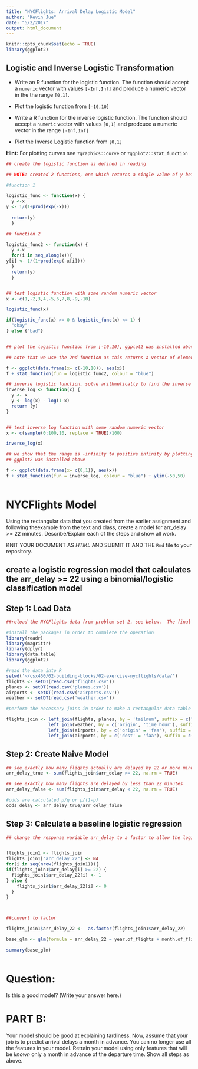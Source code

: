 ---
title: "NYCFlights: Arrival Delay Logictic Model"
author: "Kevin Jue"
date: "5/2/2017"
output: html_document
---

```{r setup, include=FALSE}
knitr::opts_chunk$set(echo = TRUE)
library(ggplot2)
```


## Logistic and Inverse Logistic Transformation 

- Write an R function for the logistic function. The function should accept a `numeric` vector with values `[-Inf,Inf]` and produce a numeric vector in the the range `[0,1]`.

- Plot the logistic function from  `[-10,10]`

- Write a R function for the inverse logistic function. The function should accept a `numeric` vector with values `[0,1]` and prodcuce a numeric vector in the range `[-Inf,Inf]`

- Plot the Inverse Logistic function from `[0,1]`


**Hint:** For plotting curves see `?graphics::curve` or `?ggplot2::stat_function`

```{r "Logistic and Inverse Logistic" }
## create the logistic function as defined in reading

## NOTE: created 2 functions, one which returns a single value of y between 0 and 1, and anothe that returns a vector of values for each vector of x, where each value is between 0 and 1

#function 1

logistic_func <- function(x) {
  y <-x
y <- 1/(1+prod(exp(-x)))
  
  return(y)
  }

## function 2

logistic_func2 <- function(x) {
  y <-x
  for(i in seq_along(x)){
y[i] <- 1/(1+prod(exp(-x[i])))
  }
  return(y)
  }


## test logistic function with some random numeric vector
x <- c(1,-2,3,4,-5,6,7,8,-9,-10)

logistic_func(x)

if(logistic_func(x) >= 0 & logistic_func(x) <= 1) {
  "okay"
} else {"bad"}


## plot the logistic function from [-10,10], ggplot2 was installed above

## note that we use the 2nd function as this returns a vector of elements all between 0 and 1

f <- ggplot(data.frame(x= c(-10,10)), aes(x))
f + stat_function(fun = logistic_func2, colour = "blue")

## inverse logistic function, solve arithmetically to find the inverse function of the logistic function of x
inverse_log <- function(x) {
  y <- x
  y <- log(x) - log(1-x)
  return (y)
}


## test inverse log function with some random numeric vector
x <- c(sample(0:100,10, replace = TRUE)/100)

inverse_log(x)

## we show that the range is -infinity to positive infinity by plotting it below
## ggplot2 was installed above

f <- ggplot(data.frame(x= c(0,1)), aes(x))
f + stat_function(fun = inverse_log, colour = "blue") + ylim(-50,50)



```


# NYCFlights Model

Using the rectangular data that you created from the earlier assignment and following theexample from the text and class, create a model for arr_delay >= 22 minutes. Describe/Explain each of the steps and show all work.

KNIT YOUR DOCUMENT AS *HTML* AND SUBMIT IT AND THE `Rmd` file to your repository.   

## create a logistic regression model that calculates the arr_delay >= 22 using a binomial/logistic classification model

## Step 1: Load Data
```{r "NYCFlights Logistic Regression Model" }

##reload the NYCFlights data from problem set 2, see below.  The final data set is called flights_join

#install the packages in order to complete the operation
library(readr)
library(magrittr)
library(dplyr)
library(data.table)
library(ggplot2)

#read the data into R
setwd('~/csx460/02-building-blocks/02-exercise-nycflights/data/')
flights <- setDT(read.csv('flights.csv'))
planes <- setDT(read.csv('planes.csv'))
airports <- setDT(read.csv('airports.csv'))
weather <- setDT(read.csv('weather.csv'))

#perform the necessary joins in order to make a rectangular data table

flights_join <- left_join(flights, planes, by = 'tailnum', suffix = c(".of_flights",".of_planes")) %>%
                left_join(weather, by = c('origin', 'time_hour'), suffix = c(".of_flights",".of_weather")) %>%
                left_join(airports, by = c('origin' = 'faa'), suffix = c(".of_flights",".of_origin")) %>%
                left_join(airports, by = c('dest' = 'faa'), suffix = c(".of_origin",".of_dest"))
```


## Step 2: Create Naive Model
```{r "Step 2: Set a baseline of model performance by calculating the the most commonly occuring value"}

## see exactly how many flights actually are delayed by 22 or more minutes
arr_delay_true <- sum(flights_join$arr_delay >= 22, na.rm = TRUE)

## see exactly how many flights are delayed by less than 22 minutes
arr_delay_false <- sum(flights_join$arr_delay < 22, na.rm = TRUE)

#odds are calculated p/q or p/(1-p)
odds_delay <- arr_delay_true/arr_delay_false

```



## Step 3: Calculate a baseline logistic regression
```{r "Step 3: As a first step run the simplest logistic regression with all variables as predictors"}

## change the response variable arr_delay to a factor to allow the logistic regression to be run


flights_join1 <- flights_join
flights_join1["arr_delay_22"] <- NA
for(i in seq(nrow(flights_join1))){
if(flights_join1$arr_delay[i] >= 22) {
  flights_join1$arr_delay_22[i] <- 1
} else {
    flights_join1$arr_delay_22[i] <- 0
  }
}



##convert to factor

flights_join1$arr_delay_22 <-  as.factor(flights_join1$arr_delay_22)

base_glm <- glm(formula = arr_delay_22 ~ year.of_flights + month.of_flights + day.of_flights + dep_time + sched_dep_time + dep_delay + arr_time + sched_arr_time + flight + air_time + distance + hour.of_flights + minute + year.of_planes + engines + seats + speed + year + month.of_weather + day.of_weather + hour.of_weather + temp + dewp + humid + wind_dir + wind_speed + wind_gust + precip + pressure + visib + lat.of_origin + lon.of_origin + alt.of_origin + tz.of_origin + lat.of_dest + lon.of_dest + alt.of_dest + tz.of_dest, family = binomial(link="logit"), data = flights_join1)

summary(base_glm)



```

# Question:

Is this a good model?  (Write your answer here.)


# PART B:

Your model should be good at explaining tardiness. Now, assume that your job is to predict arrival delays a month in advance. You can no longer use all the features in your model. Retrain your model using only features that will be *known* only a month in advance of the departure time.  Show all steps as above.

